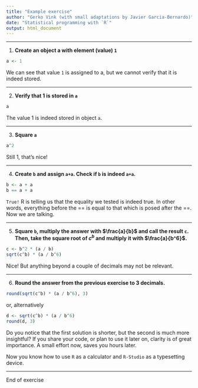 ```yaml
---
title: "Example exercise"
author: "Gerko Vink (with small adaptations by Javier Garcia-Bernardo)"
date: "Statistical programming with `R`"
output: html_document
---
```


---

1. **Create an object a with element (value) `1`**
```r
a <- 1
```

We can see that value `1` is assigned to a, but we cannot verify that it is 
indeed stored. 

---

2. **Verify that 1 is stored in `a`**
```r
a
```

The value 1 is indeed stored in object `a`.  

---

3. **Square `a`**
```r
a^2
```

Still 1, that's nice!

---

4. **Create `b` and assign `a+a`. Check if `b` is indeed `a+a`. **
```r
b <- a + a
b == a + a
```

`True!` R is telling us that the equality we tested is indeed true. In other 
words, everything before the == is equal to that which is posed after the ==. 
Now we are talking. 

---

5. **Square `b`, multiply the answer with $\frac{a}{b}$ and call the result `c`. Then, take the square root of $c^b$ and multiply it with $\frac{a}{b^6}$. **
```r
c <- b^2 * (a / b)
sqrt(c^b) * (a / b^6)
```

Nice! But anything beyond a couple of decimals may not be relevant. 

---

6. **Round the answer from the previous exercise to 3 decimals.**
```r
round(sqrt(c^b) * (a / b^6), 3)
```

or, alternatively
```r
d <- sqrt(c^b) * (a / b^6)
round(d, 3)
```


Do you notice that the first solution is shorter, but the second is much more 
insightful? If you share your code, or plan to use it later on, clarity is of
great importance. A small effort now, saves you hours later. 

Now you know how to use `R` as a calculator and `R-Studio` as a typesetting 
device. 

---

End of exercise